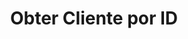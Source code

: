 ---
title: "Obter Cliente por ID"
api: "GET https://regis.app.byefive.com.br/rest/customers/{id}"
description: "Obtém um cliente específico pelo seu ID"
---